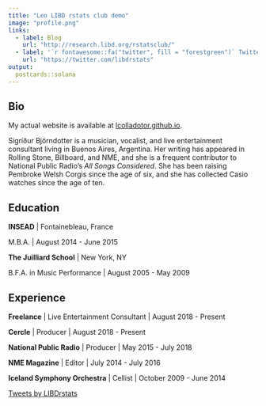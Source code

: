 ```yaml
---
title: "Leo LIBD rstats club demo"
image: "profile.png"
links:
  - label: Blog
    url: "http://research.libd.org/rstatsclub/"
  - label: '`r fontawesome::fa("twitter", fill = "forestgreen")` Twitter'
    url: "https://twitter.com/libdrstats"
output:
  postcards::solana
---
```

 
## Bio

My actual website is available at [lcolladotor.github.io](https://lcolladotor.github.io).

Sigríður Björndotter is a musician, vocalist, and live entertainment consultant
living in Buenos Aires, Argentina. Her writing has appeared in Rolling Stone,
Billboard, and NME, and she is a frequent contributor to National Public Radio's 
*All Songs Considered*. She has been raising Pembroke Welsh Corgis since the age
of six, and she has collected Casio watches since the age of ten.

## Education

**INSEAD** | Fontainebleau, France

M.B.A. | August 2014 - June 2015

**The Juilliard School** | New York, NY

B.F.A. in Music Performance | August 2005 - May 2009

## Experience

**Freelance** | Live Entertainment Consultant | August 2018 - Present

**Cercle** | Producer | August 2018 - Present

**National Public Radio** | Producer | May 2015 - July 2018

**NME Magazine** | Editor | July 2014 - July 2016

**Iceland Symphony Orchestra** | Cellist | October 2009 - June 2014

<center>	 
      <div id="clustrmaps-widget"></div><script type='text/javascript' id='clustrmaps' src='//cdn.clustrmaps.com/map_v2.js?cl=ffffff&w=300&t=m&d=Zo-deincaJGsqhqjIWsujtdoNOMJsnnZLefKmxDKVv8&co=124b73&cmo=dd53ff&cmn=4ec724'></script>
</center>
      

<a class="twitter-timeline" href="https://twitter.com/LIBDrstats?ref_src=twsrc%5Etfw">Tweets by LIBDrstats</a> <script async src="https://platform.twitter.com/widgets.js" charset="utf-8"></script>
